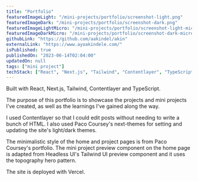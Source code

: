 ```yaml
---
title: "Portfolio"
featuredImageLight: "/mini-projects/portfolio/screenshot-light.png"
featuredImageDark: "/mini-projects/portfolio/screenshot-dark.png"
featuredImageLightMicro: "/mini-projects/portfolio/screenshot-light-micro.png"
featuredImageDarkMicro: "/mini-projects/portfolio/screenshot-dark-micro.png"
githubLink: "https://github.com/aakindel/akin"
externalLink: "https://www.ayoakindele.com/"
isPublished: true
publishedOn: "2023-06-14T02:04:00"
updatedOn: null
tags: ["mini project"]
techStack: ["React", "Next.js", "Tailwind", "Contentlayer", "TypeScript"]
---
```


Built with React, Next.js, Tailwind, Contentlayer and TypeScript.

The purpose of this portfolio is to showcase the projects
and mini projects I've created, as well as the learnings
I've gained along the way.

I used Contentlayer so that I could edit posts
without needing to write a bunch of HTML. I also used
Paco Coursey's <Link href="https://github.com/pacocoursey/next-themes" target="_blank">
next-themes</Link>
for setting and updating the site's light/dark themes.

The minimalistic style of the home and project pages is from
Paco Coursey's <Link href="https://paco.me/" target="_blank">
portfolio</Link>. The mini project preview component on the home page
is adapted from Headless UI's <Link href="https://headlessui.com/react/menu#styled-examples" target="_blank">Tailwind UI preview component</Link> and it uses the <Link href="https://heropatterns.com/" target="_blank">topography hero pattern</Link>.

The site is deployed with Vercel.
